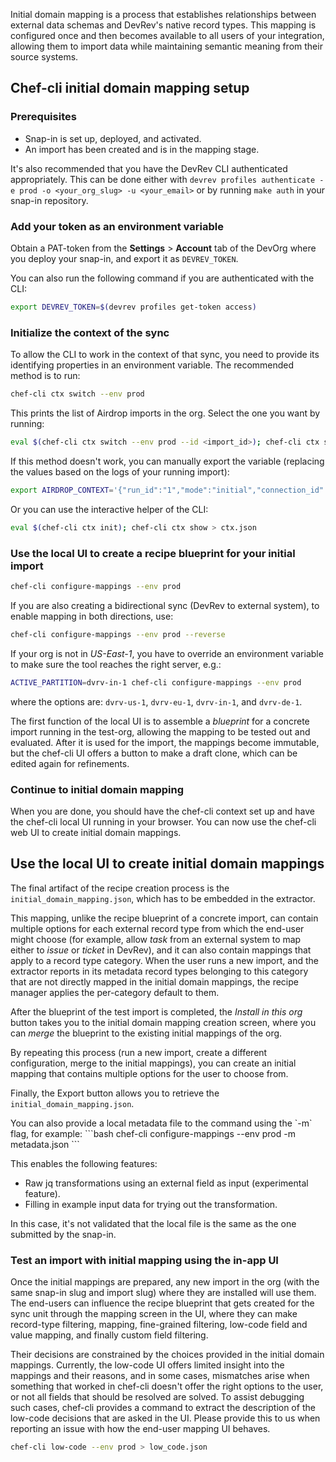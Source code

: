 
Initial domain mapping is a process that establishes relationships between 
external data schemas and DevRev's native record types. This mapping is configured
once and then becomes available to all users of your integration,
allowing them to import data while maintaining semantic meaning from their source systems.

## Chef-cli initial domain mapping setup

### Prerequisites

- Snap-in is set up, deployed, and activated.
- An import has been created and is in the mapping stage.

It's also recommended that you have the DevRev CLI authenticated appropriately. 
This can be done either with `devrev profiles authenticate -e prod -o <your_org_slug> -u <your_email>` 
or by running `make auth` in your snap-in repository.

<Steps>

### Add your token as an environment variable
   
Obtain a PAT-token from the **Settings** > **Account** tab of the DevOrg where you deploy your snap-in, 
and export it as `DEVREV_TOKEN`. 

You can also run the following command if you are authenticated with the CLI:
```bash
export DEVREV_TOKEN=$(devrev profiles get-token access)
```

### Initialize the context of the sync

To allow the CLI to work in the context of that sync, you need to provide its identifying properties in an environment variable.
The recommended method is to run:

```bash
chef-cli ctx switch --env prod
```

This prints the list of Airdrop imports in the org. Select the one you want by running:
```bash
eval $(chef-cli ctx switch --env prod --id <import_id>); chef-cli ctx show
```

If this method doesn't work, you can manually export the variable (replacing the values based on the logs of your running import):

```bash
export AIRDROP_CONTEXT='{"run_id":"1","mode":"initial","connection_id":"x","migration_unit_id":"1234","dev_org_id":"DEV-XXXX","dev_user_id":"DEVU-1","source_id":"07-16","source_type":"ADaaS","source_unit_id":"x","source_unit_name":"x","import_slug":"x","snap_in_slug":"x"}'
```

Or you can use the interactive helper of the CLI:

```bash
eval $(chef-cli ctx init); chef-cli ctx show > ctx.json
```

### Use the local UI to create a recipe blueprint for your initial import

```bash
chef-cli configure-mappings --env prod
```

If you are also creating a bidirectional sync (DevRev to external system), to enable mapping in both directions, use:
```bash
chef-cli configure-mappings --env prod --reverse
```

If your org is not in *US-East-1*, you have to override an environment variable to make sure the tool reaches the right server, e.g.:
```bash
ACTIVE_PARTITION=dvrv-in-1 chef-cli configure-mappings --env prod
```

where the options are: `dvrv-us-1`, `dvrv-eu-1`, `dvrv-in-1`, and `dvrv-de-1`.

The first function of the local UI is to assemble a *blueprint* for a concrete import running in the test-org, allowing the mapping to be tested out and evaluated.
After it is used for the import, the mappings become immutable, but the chef-cli UI offers a button to make a draft clone, which can be edited again for refinements.

### Continue to initial domain mapping

When you are done, you should have the chef-cli context set up and have the chef-cli local UI running in your browser.
You can now use the chef-cli web UI to create initial domain mappings.

</Steps>

## Use the local UI to create initial domain mappings

The final artifact of the recipe creation process is the `initial_domain_mapping.json`, which has to be embedded in the extractor.

This mapping, unlike the recipe blueprint of a concrete import, can contain multiple options for each external record type from which the end-user might choose (for example, allow *task* from an external system to map either to *issue* or *ticket* in DevRev), and it can also contain mappings that apply to a record type category. 
When the user runs a new import, and the extractor reports in its metadata record types belonging to this category that are not directly mapped in the initial domain mappings, the recipe manager applies the per-category default to them.

After the blueprint of the test import is completed, the *Install in this org* button takes you to the initial domain mapping creation screen, where you can *merge* the blueprint to the existing initial mappings of the org.

By repeating this process (run a new import, create a different configuration, merge to the initial mappings), you can create an initial mapping that contains multiple options for the user to choose from.

Finally, the Export button allows you to retrieve the `initial_domain_mapping.json`.

<Tip>
You can also provide a local metadata file to the command using the `-m` flag, for example: 
```bash
chef-cli configure-mappings --env prod -m metadata.json
```

This enables the following features:
- Raw jq transformations using an external field as input (experimental feature).
- Filling in example input data for trying out the transformation.

In this case, it's not validated that the local file is the same as the one submitted by the snap-in.
</Tip>

### Test an import with initial mapping using the in-app UI

Once the initial mappings are prepared, any new import in the org (with the same snap-in slug and import slug) where they are installed will use them. 
The end-users can influence the recipe blueprint that gets created for the sync unit through the mapping screen in the UI, where they can make record-type filtering, mapping, fine-grained filtering, low-code field and value mapping, and finally custom field filtering.

Their decisions are constrained by the choices provided in the initial domain mappings. 
Currently, the low-code UI offers limited insight into the mappings and their reasons, and in some cases, mismatches arise when something that worked in chef-cli doesn't offer the right options to the user, or not all fields that should be resolved are solved. 
To assist debugging such cases, chef-cli provides a command to extract the description of the low-code decisions that are asked in the UI. 
Please provide this to us when reporting an issue with how the end-user mapping UI behaves.

```bash
chef-cli low-code --env prod > low_code.json
```
